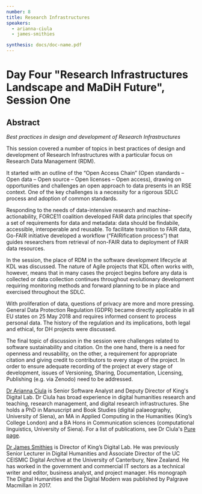 ```yaml
---
number: 8
title: Research Infrastructures
speakers:
  - arianna-ciula
  - james-smithies

synthesis: docs/doc-name.pdf
---
```


# Day Four "Research Infrastructures Landscape and MaDiH Future", Session One

## Abstract

_Best practices in design and development of Research Infrastructures_

This session covered a number of topics in best practices of design and development of Research Infrastructures with a particular focus on Research Data Management (RDM).

It started with an outline of the “Open Access Chain” (Open standards – Open data – Open source – Open licenses – Open access), drawing on opportunities and challenges an open approach to data presents in an RSE context. One of the key challenges is a necessity for a rigorous SDLC process  and adoption of common standards.

Responding to the needs of data-intensive research and machine-actionability, FORCE11 coalition developed FAIR data principles that specify a set of requirements for data and metadata: data should be findabile, accessible, interoperable and reusable. To facilitate transition to FAIR data, Go-FAIR initiative developed a workflow (“FAIRification process”) that guides researchers from retrieval of non-FAIR data to deployment of FAIR data resources.

In the session, the place of RDM in the software development lifecycle at KDL was discussed. The nature of Agile projects that KDL often works with, however, means that in many cases the project begins before any data is collected or data collection continues throughout evolutionary development requiring monitoring methods and forward planning to be in place and exercised throughout the SDLC.

With proliferation of data, questions of privacy are more and more pressing. General Data Protection Regulation (GDPR) became directly applicable in all EU states on 25 May 2018 and requires informed consent to process personal data. The history of the regulation and its implications, both legal and ethical, for DH projects were discussed.

The final topic of discussion in the session were challenges related to software sustainability and citation. On the one hand, there is a need for openness and reusability, on the other, a requirement for appropriate citation and giving credit to contributors to every stage of the project. In order to ensure adequate recording of the project at every stage of development, issues of Versioning, Sharing, Documentation, Licensing, Publishing (e.g. via Zenodo) need to be addressed.

<Download download="docs/4.1-Research_Infrastructures.pdf" />

<Speakers>

<Speaker speaker="arianna-ciula">

[Dr Arianna Ciula](https://www.kdl.kcl.ac.uk/who-we-are/dr-arianna-ciula/) is Senior Software Analyst and Deputy Director of King's Digital Lab. Dr Ciula has broad experience in digital humanities research and teaching, research management, and digital research infrastructures. She holds a PhD in Manuscript and Book Studies (digital palaeography, University of Siena), an MA in Applied Computing in the Humanities (King’s College London) and a BA Hons in Communication sciences (computational linguistics, University of Siena). For a list of publications, see Dr Ciula's [Pure page](https://kclpure.kcl.ac.uk/portal/arianna.ciula.html).

</Speaker>


<Speaker speaker="james-smithies">

[Dr James Smithies](https://www.kdl.kcl.ac.uk/who-we-are/dr-james-smithies/) is Director of King’s Digital Lab. He was previously Senior Lecturer in Digital Humanities and Associate Director of the UC CEISMIC Digital Archive at the University of Canterbury, New Zealand. He has worked in the government and commercial IT sectors as a technical writer and editor, business analyst, and project manager. His monograph The Digital Humanities and the Digital Modern was published by Palgrave Macmillan in 2017.

</Speaker>


</Speakers>
